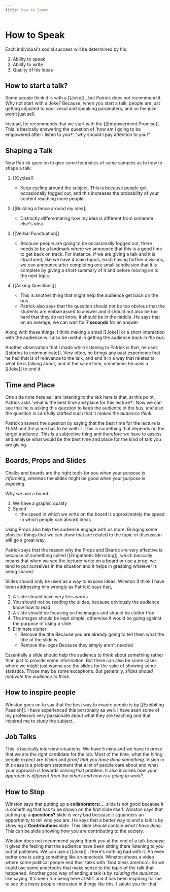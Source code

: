 ```yaml
---
title: How to Speak
---
```


# How to Speak

Each individual's social success will be determined by his:
1. Ability to speak
2. Ability to write
3. Quality of his ideas

## How to start a talk?
Some people think it is with a [[Joke]] , but Patrick does not recommend it.
Why not start with a Joke? Because, when you start a talk, people are just getting adjusted to your vocal and speaking paramaters, and so the joke won't just sell.

Instead, he recommends that we start with the [[Empowerment Promise]]. This is basically answering the question of 'how am I going to be empowered after I listen to you?', 'why should I pay attention to you?'

## Shaping a Talk
Now Patrick goes on to give some heuristics of some samples as to how to shape a talk:
1. [[Cycles]]
	- Keep cycling around the subject. This is because people get occasionally fogged out, and this increases the probability of your content reaching more people
2. [[Building a fence around my idea]]
	- Distinctly differentiating how my idea is different from someone else's idea
3. [[Verbal Punctuation]]
	- Because people are going to be occasionally fogged out, there needs to be a landmark where we announce that this is a good time to get back on track. For instance, if we are giving a talk and it is structured, like we have 4 main topics, each having further divisions, we can announce after completing one small subdivision that it is complete by giving a short summary of it and before moving on to the next topic.
 
4. [[Asking Questions]]
	 - This is another thing that might help the audience get back on the bus
	 - Patrick also says that the question should not be too obvious that the students are embarrassed to answer and it should not also be too hard that they do not know, it should be in the middle. He says that on an average, we can wait for **7 seconds** for an answer

Along with these things, I think making a small [[Joke]] or a short interaction with the audience will also be useful in getting the audience *back in the bus*. 

Another observation that I made while listening to Patrick is that, he uses [[stories to communicate]]. Very often, he brings any past experience that he had that is of relevance to the talk, and end it in a way that relates to what he is talking about, and at the same time, sometimes he uses a [[Joke]] to end it. 

## Time and Place

One side note here as I am listening to the talk here is that, at this point, Patrick asks 'what is the best time and place for this lecture?'. Now we can see that he is asking this question to keep the audience in the bus, and also the question is carefully crafted such that it *makes the audience think*.

Patrick answers the question by saying that the best time for the lecture is 11 AM and the place has to be well lit. This is something that depends on the target audience. This is a subjective thing and therefore we have to assess and analyse what would be the best time and place for the kind of talk you are giving.

## Boards, Props and Slides

Chalks and boards are the right tools for you when your purpose is *informing*, whereas the slides might be good when your purpose is *exposing*.

Why we use a board:
1. We have a graphic quality
2. Speed
	- the speed in which we write on the board is approximately the speed in which people can absorb ideas

Using Props also help the audience engage with us more. Bringing some physical things that we can show that are related to the topic of discussion will go a great way.

Patrick says that the reason why the Props and Boards are very effective is because of something called [[Empathetic Mirroring]], which basically means that when we see the lecturer write on a board or use a prop, we tend to put ourselves in the situation and it helps in grasping whatever is being shared.

Slides should only be used as a way to expose ideas. Winston (I think I have been addressing him wrongly as Patrick) says that,
1. A slide should have very less words
2. You should not be reading the slides, because obviously the audience know how to read
3. A slide should be focusing on the images and should be clutter free
4. The images should be kept simple, otherwise it would be going against the purpose of using a slide.
5. Eliminate clutter
	- Remove the title 
		Because you are already going to tell them what the title of the slide is
	- Remove the logos
		 Because they simply aren't needed

Essentially a slide should help the audience to think about something rather than just to provide some information. But there can also be some cases where we might just wanna use the slides for the sake of showing some statistics. Those may be some exceptions. But generally, *slides should motivate the audience to think*.


## How to inspire people

Winston goes on to say that the best way to inspire people is by [[Exhibiting Passion]]. I have experienced this personally as well. I have seen some of my professors very passionate about what they are teaching and that inspired me to study the subject. 

## Job Talks

This is basically interview situations. We have 5 mins and we have to prove that we are the right candidate for the job. Most of the time, what the hiring people expect are *Vision* and *proof that you have done something*. Vision in this case is a problem statement that a lot of people care about and what your approach is towards solving that problem. It also involves *how your approach is different from the others and how is it going to work?*.


## How to Stop

Winston says that putting up a **collaborators:...** slide is not good because it is something that has to be shown on the first slide itself.
Winston says that putting up a **questions?** slide is very bad because it squanders an opportunity to tell who you are. 
He says that a better way to end a talk is by showing a **Contributions** slide. This slide should contain *what I have done*. This can be slide showing how you are contributing to the society.

Winston does not recommend saying *thank you* at the end of a talk because it gives the feeling that the audience have been sitting there listening to you out of politenes. 
We can use a [[Joke]] . there's nothing bad with it. An even better one is using something like an *anectode*. Winston shows a video where some political people end their talks with 'God bless america'.. So we could use some anectodes that make sense to the topic of the talk that happened. 
Another good way of ending a talk is by *saluting the audience*. like saying 'It's been fun being here at MIT and it has been inspiring for me to see this many people interested in things like this. I salute you for that.'
